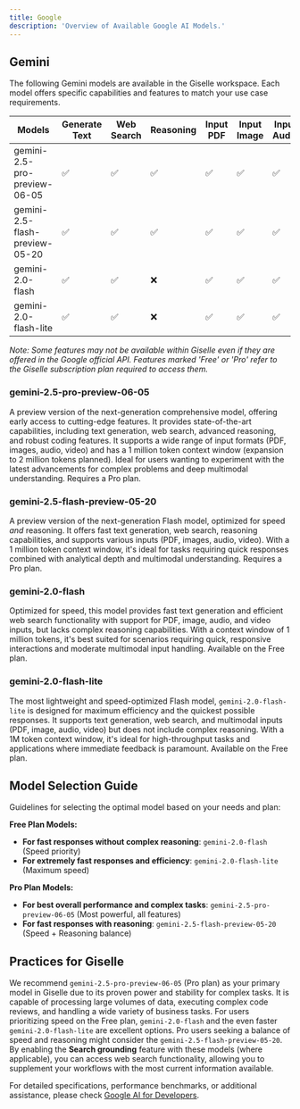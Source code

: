 ```yaml
---
title: Google
description: 'Overview of Available Google AI Models.'
---
```


## Gemini
The following Gemini models are available in the Giselle workspace. Each model offers specific capabilities and features to match your use case requirements.

| Models | Generate Text | Web Search | Reasoning | Input PDF | Input Image | Input Audio | Input Video | Context Window | Plan@Giselle |
| ------------------------------ | ------------- | ---------- | --------- | --------- | ----------- | ----------- | ----------- | ------------------- | ------------- |
| gemini-2.5-pro-preview-06-05 | ✅ | ✅ | ✅ | ✅ | ✅ | ✅ | ✅ | 1M tokens (2M soon) | Pro |
| gemini-2.5-flash-preview-05-20 | ✅ | ✅ | ✅ | ✅ | ✅ | ✅ | ✅ | 1M tokens | Pro |
| gemini-2.0-flash | ✅ | ✅ | ❌ | ✅ | ✅ | ✅ | ✅ | 1M tokens | Free |
| gemini-2.0-flash-lite | ✅ | ✅ | ❌ | ✅ | ✅ | ✅ | ✅ | 1M tokens | Free |
*Note: Some features may not be available within Giselle even if they are offered in the Google official API. Features marked 'Free' or 'Pro' refer to the Giselle subscription plan required to access them.*

### gemini-2.5-pro-preview-06-05
A preview version of the next-generation comprehensive model, offering early access to cutting-edge features. It provides state-of-the-art capabilities, including text generation, web search, advanced reasoning, and robust coding features. It supports a wide range of input formats (PDF, images, audio, video) and has a 1 million token context window (expansion to 2 million tokens planned). Ideal for users wanting to experiment with the latest advancements for complex problems and deep multimodal understanding. Requires a Pro plan.

### gemini-2.5-flash-preview-05-20
A preview version of the next-generation Flash model, optimized for speed *and* reasoning. It offers fast text generation, web search, reasoning capabilities, and supports various inputs (PDF, images, audio, video). With a 1 million token context window, it's ideal for tasks requiring quick responses combined with analytical depth and multimodal understanding. Requires a Pro plan.

### gemini-2.0-flash
Optimized for speed, this model provides fast text generation and efficient web search functionality with support for PDF, image, audio, and video inputs, but lacks complex reasoning capabilities. With a context window of 1 million tokens, it's best suited for scenarios requiring quick, responsive interactions and moderate multimodal input handling. Available on the Free plan.

### gemini-2.0-flash-lite
The most lightweight and speed-optimized Flash model, `gemini-2.0-flash-lite` is designed for maximum efficiency and the quickest possible responses. It supports text generation, web search, and multimodal inputs (PDF, image, audio, video) but does not include complex reasoning. With a 1M token context window, it's ideal for high-throughput tasks and applications where immediate feedback is paramount. Available on the Free plan.

## Model Selection Guide
Guidelines for selecting the optimal model based on your needs and plan:

**Free Plan Models:**
* **For fast responses without complex reasoning**: `gemini-2.0-flash` (Speed priority)
* **For extremely fast responses and efficiency**: `gemini-2.0-flash-lite` (Maximum speed)

**Pro Plan Models:**
* **For best overall performance and complex tasks**: `gemini-2.5-pro-preview-06-05` (Most powerful, all features)
* **For fast responses with reasoning**: `gemini-2.5-flash-preview-05-20` (Speed + Reasoning balance)

## Practices for Giselle
We recommend `gemini-2.5-pro-preview-06-05` (Pro plan) as your primary model in Giselle due to its proven power and stability for complex tasks. It is capable of processing large volumes of data, executing complex code reviews, and handling a wide variety of business tasks. For users prioritizing speed on the Free plan, `gemini-2.0-flash` and the even faster `gemini-2.0-flash-lite` are excellent options. Pro users seeking a balance of speed and reasoning might consider the `gemini-2.5-flash-preview-05-20`. By enabling the **Search grounding** feature with these models (where applicable), you can access web search functionality, allowing you to supplement your workflows with the most current information available.

For detailed specifications, performance benchmarks, or additional assistance, please check [Google AI for Developers](https://ai.google.dev/gemini-api/docs/models).
